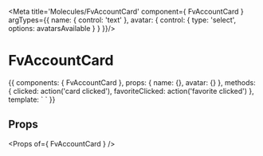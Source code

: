 
<Meta title='Molecules/FvAccountCard' component={ FvAccountCard } argTypes={{
  name: { control: 'text' },
  avatar: {
    control: {
      type: 'select',
      options: avatarsAvailable
    }
  }
}}/>

# FvAccountCard

<Canvas>
<Story name='Common' height='150px' args={{
  name: 'Fred',
  avatar: defaultAvatar
}}>{{
  components: { FvAccountCard },
  props: {
    name: {},
    avatar: {}
  },
  methods: {
    clicked: action('card clicked'),
    favoriteClicked: action('favorite clicked')
  },
  template: `<FvAccountCard
    :name="name"
    :avatar="avatar"
    @accountCard:clicked="clicked"
    @accountCard:favoriteClicked="favoriteClicked"
  >
  </FvAccountCard>`
}}</Story>
</Canvas>

## Props

<Props of={ FvAccountCard } />
